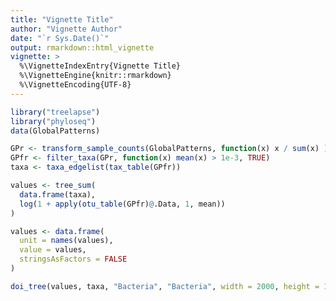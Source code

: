 ```yaml
---
title: "Vignette Title"
author: "Vignette Author"
date: "`r Sys.Date()`"
output: rmarkdown::html_vignette
vignette: >
  %\VignetteIndexEntry{Vignette Title}
  %\VignetteEngine{knitr::rmarkdown}
  %\VignetteEncoding{UTF-8}
---
```


```r
library("treelapse")
library("phyloseq")
data(GlobalPatterns)

GPr <- transform_sample_counts(GlobalPatterns, function(x) x / sum(x) )
GPfr <- filter_taxa(GPr, function(x) mean(x) > 1e-3, TRUE)
taxa <- taxa_edgelist(tax_table(GPfr))

values <- tree_sum(
  data.frame(taxa),
  log(1 + apply(otu_table(GPfr)@.Data, 1, mean))
)

values <- data.frame(
  unit = names(values),
  value = values,
  stringsAsFactors = FALSE
)

doi_tree(values, taxa, "Bacteria", "Bacteria", width = 2000, height = 1000)
```
